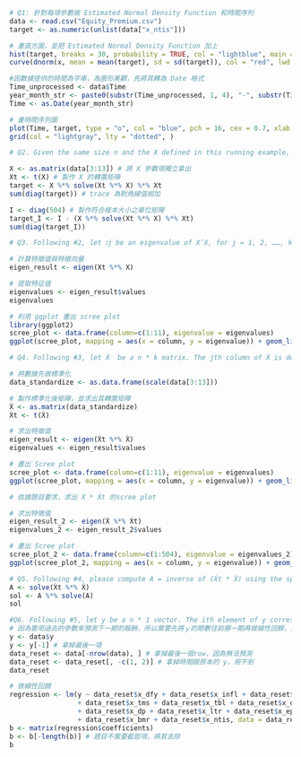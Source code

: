 ```r
# Q1: 針對每項參數做 Estimated Normal Density Function 和時間序列
data <- read.csv("Equity_Premium.csv")
target <- as.numeric(unlist(data["x_ntis"]))

# 畫直方圖，並把 Estimated Normal Density Function 加上
hist(target, breaks = 30, probability = TRUE, col = "lightblue", main = "Estimated Normal Density Distribution", xlab = "x_ntis")
curve(dnorm(x, mean = mean(target), sd = sd(target)), col = "red", lwd = 2, add = TRUE)

#因數據提供的時間為字串，為圖形美觀，先將其轉為 Date 格式
Time_unprocessed <- data$Time
year_month_str <- paste0(substr(Time_unprocessed, 1, 4), "-", substr(Time_unprocessed, 5, 6), "-01")
Time <- as.Date(year_month_str)

# 畫時間序列圖
plot(Time, target, type = "o", col = "blue", pch = 16, cex = 0.7, xlab = "Time", ylab = "value", main = "Time Series")
grid(col = "lightgray", lty = "dotted", )
```


```r
# Q2. Given the same size n and the X defined in this running example, please show 2.1 trace(X(X’X)^(-1) X’), 2.2 trace(I - X(X’X)^(-1) X’)

X <- as.matrix(data[3:13]) # 將 X 參數項獨立拿出
Xt <- t(X) # 製作 X 的轉置矩陣
target <- X %*% solve(Xt %*% X) %*% Xt 
sum(diag(target)) # trace 為對角線值相加

I <- diag(504) # 製作符合樣本大小之單位矩陣
target_I <- I - (X %*% solve(Xt %*% X) %*% Xt)
sum(diag(target_I))
```

```r
# Q3. Following #2, let גj be an eigenvalue of X’X, for j = 1, 2, ……, k.Please show the “scree plot” of the eigenvalues. (The horizontal axis is j, and the vertical axis is גj.

# 計算特徵值與特徵向量
eigen_result <- eigen(Xt %*% X)

# 提取特征值
eigenvalues <- eigen_result$values
eigenvalues
```

```r
# 利用 ggplot 畫出 scree plot
library(ggplot2)
scree_plot <- data.frame(column=c(1:11), eigenvalue = eigenvalues)
ggplot(scree_plot, mapping = aes(x = column, y = eigenvalue)) + geom_line() + geom_point() + ylim(0, 12000) + scale_x_continuous(breaks = 1:11)

```

```r
# Q4. Following #3, let Ẋ  be a n * k matrix. The jth column of Ẋ is defined by “standardizing” the jth column of X, with the sample mean 0 and the sample variance 1, for each j. Please compare the scree plot of the eigenvalues of Ẋt * Ẋ with that of Ẋ * Ẋt

# 將數據先做標準化
data_standardize <- as.data.frame(scale(data[3:13]))

# 製作標準化後矩陣，並求出其轉置矩陣
Ẋ <- as.matrix(data_standardize)
Ẋt <- t(Ẋ)

# 求出特徵值
eigen_result <- eigen(Ẋt %*% Ẋ)
eigenvalues <- eigen_result$values

# 畫出 Scree plot
scree_plot <- data.frame(column=c(1:11), eigenvalue = eigenvalues)
ggplot(scree_plot, mapping = aes(x = column, y = eigenvalue)) + geom_line() + geom_point() + ylim(0, 3000) + scale_x_continuous(breaks = 1:11)
```

```r
# 依據題目要求，求出 Ẋ * Ẋt 的scree plot

# 求出特徵值
eigen_result_2 <- eigen(Ẋ %*% Ẋt)
eigenvalues_2 <- eigen_result_2$values

# 畫出 Scree plot
scree_plot_2 <- data.frame(column=c(1:504), eigenvalue = eigenvalues_2)
ggplot(scree_plot_2, mapping = aes(x = column, y = eigenvalue)) + geom_line() + ylim(-1, 2000)
```


```r
# Q5. Following #4, please compute A = inverse of (Ẋt * Ẋ) using the spectral decomposition and verify that A * inverse of A = I
A <- solve(Ẋt %*% Ẋ)
sol <- A %*% solve(A)
sol
```

```r
#Q6. Following #5, let y be a n * 1 vector. The ith element of y correspond to the ith observation of y, for I = 1, 2, ….., n. Consider the linear equation: y = Ẋb, where b is a k * 1 vector, please show b = ?
# 因為要用過去的參數來預測下一期的報酬，所以需要先將ｙ的期數往前挪一期再做線性回歸，並將其他預測參數的最後一期拿掉，因為沒有更近一期的 y 可供預測
y <- data$y
y <- y[-1] # 拿掉最後一項
data_reset <- data[-nrow(data), ] # 拿掉最後一個row，因為無法預測
data_reset <- data_reset[, -c(1, 2)] # 拿掉時間跟原本的 y，用不到
data_reset

# 做線性回歸
regression <- lm(y ~ data_reset$x_dfy + data_reset$x_infl + data_reset$x_svar 
                 + data_reset$x_tms + data_reset$x_tbl + data_reset$x_dfr
                 + data_reset$x_dp + data_reset$x_ltr + data_reset$x_ep
                 + data_reset$x_bmr + data_reset$x_ntis, data = data_reset)
b <- matrix(regression$coefficients)
b <- b[-length(b)] # 題目不需要截距項，將其去除
b
```